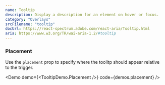 ```yaml
---
name: Tooltip
description: Display a description for an element on hover or focus.
category: "Overlays"
srcFilename: "tooltip"
docUrl: https://react-spectrum.adobe.com/react-aria/Tooltip.html
aria: https://www.w3.org/TR/wai-aria-1.2/#tooltip
---
```


### Placement

Use the `placement` prop to specify where the toolitp should appear relative to
the trigger.

<Demo demo={<TooltipDemo.Placement />} code={demos.placement} />
